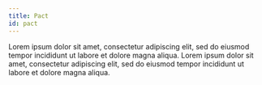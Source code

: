 ```yaml
---
title: Pact
id: pact
---
```



<head>
  <title>Installation: Pact</title>
  <meta name="description" content="Lorem ipsum dolor sit amet, consectetur adipiscing elit, sed do eiusmod tempor incididunt ut labore et dolore magna aliqua." />
</head>


Lorem ipsum dolor sit amet, consectetur adipiscing elit, sed do eiusmod tempor incididunt ut labore et dolore magna aliqua. Lorem ipsum dolor sit amet, consectetur adipiscing elit, sed do eiusmod tempor incididunt ut labore et dolore magna aliqua.

<DocCardList className="doccards-list" />